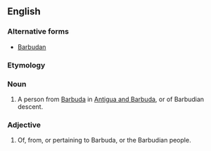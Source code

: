 ==English==

===Alternative forms===
* [[Barbudan]]

===Etymology===
{{suffix|Barbuda|ian|lang=en}}

===Noun===
{{en-noun}}

# A person from [[Barbuda]] in [[Antigua and Barbuda]], or of Barbudian descent.

===Adjective===
{{en-adj|-}}

# Of, from, or pertaining to Barbuda, or the Barbudian people.